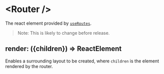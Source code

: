 # \<Router />

The react element provided by [`useRoutes`](./Hooks.md#useRoutes).

> Note: This is likely to change before release.

## render: ({children}) => ReactElement

Enables a surrounding layout to be created, where `children` is the element
rendered by the router.
